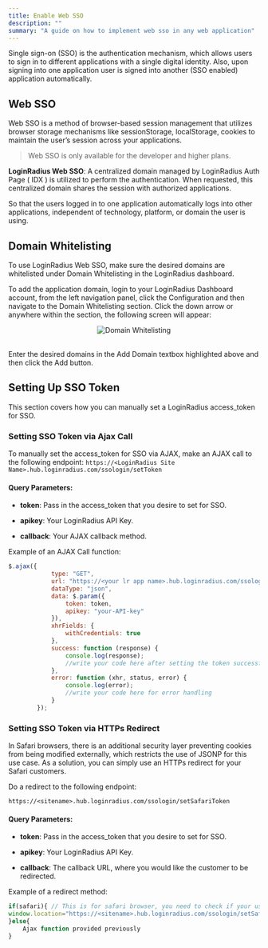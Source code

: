```yaml
---
title: Enable Web SSO
description: ""
summary: "A guide on how to implement web sso in any web application"
---
```



Single sign-on (SSO) is the authentication mechanism, which allows users to sign in to different applications with a single digital identity. Also, upon signing into one application user is signed into another (SSO enabled) application automatically. 

## <Developer>Web SSO</Developer>

Web SSO is a method of browser-based session management that utilizes browser storage mechanisms like sessionStorage, localStorage, cookies to maintain the user’s session across your applications.

> Web SSO is only available for the developer and higher plans.

**LoginRadius Web SSO**: A centralized domain managed by LoginRadius Auth Page ( IDX ) is utilized to perform the authentication. When requested, this centralized domain shares the session with authorized applications.

So that the users logged in to one application automatically logs into other applications, independent of technology, platform, or domain the user is using.

## Domain Whitelisting

To use LoginRadius Web SSO, make sure the desired domains are whitelisted under Domain Whitelisting in the LoginRadius dashboard.

To add the application domain, login to your LoginRadius Dashboard account, from the left navigation panel, click the Configuration and then navigate to the Domain Whitelisting section. Click the down arrow or anywhere within the section, the following screen will appear:

<div style="text-align:center">
  <img src="../assets/howto/web-sso/domain-whitelisting.png" alt="Domain Whitelisting" />
</div>
<br/>

Enter the desired domains in the Add Domain textbox highlighted above and then click the Add button. 
## Setting Up SSO Token
This section covers how you can manually set a LoginRadius access_token for SSO.

### Setting SSO Token via Ajax Call

To manually set the access_token for SSO via AJAX, make an AJAX call to the following endpoint: `https://<LoginRadius Site Name>.hub.loginradius.com/ssologin/setToken`

#### Query Parameters:

- **token**: Pass in the access_token that you desire to set for SSO.

- **apikey**: Your LoginRadius API Key.

- **callback**: Your AJAX callback method.

Example of an AJAX Call function:

```javascript
$.ajax({
            type: "GET",
            url: "https://<your lr app name>.hub.loginradius.com/ssologin/setToken",
            dataType: "json",
            data: $.param({
                token: token,
                apikey: "your-API-key"
            }),
            xhrFields: {
                withCredentials: true
            },
            success: function (response) {
                console.log(response);
                //write your code here after setting the token successfully
            },
            error: function (xhr, status, error) {
                console.log(error);
                //write your code here for error handling
            }
        });

```

### Setting SSO Token via HTTPs Redirect

In Safari browsers, there is an additional security layer preventing cookies from being modified externally, which restricts the use of JSONP for this use case. As a solution, you can simply use an HTTPs redirect for your Safari customers.

Do a redirect to the following endpoint:

`https://<sitename>.hub.loginradius.com/ssologin/setSafariToken`

#### Query Parameters:

- **token**: Pass in the access_token that you desire to set for SSO.

- **apikey**: Your LoginRadius API Key.

- **callback**: The callback URL, where you would like the customer to be redirected.

Example of a redirect method:

```javascript
if(safari){ // This is for safari browser, you need to check if your user is using safari or not
window.location="https://<sitename>.hub.loginradius.com/ssologin/setSafariToken?token=<accesstoken>&apiKey=<apikey>&callback=<callbackURL>"
}else{
   	Ajax function provided previously
}
```

